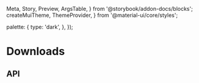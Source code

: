   Meta,
  Story,
  Preview,
  ArgsTable,
} from '@storybook/addon-docs/blocks';
  createMuiTheme,
  ThemeProvider,
} from '@material-ui/core/styles';

  palette: {
    type: 'dark',
  },
});

<Meta title="Lists/Downloads" component={Downloads} />

# Downloads

<Preview>
  <Story name="Downloads">
    <Downloads
      lists={downloadList}
      gridItem={{ xs: 12, sm: 6 }}
    />
  </Story>
</Preview>

<Preview>
  <Story name="OneColumnDownloads">
    <Downloads lists={downloadList} />
  </Story>
</Preview>

<Preview>
  <Story name="DarkDownloads">
    <ThemeProvider theme={darkTheme}>
      <Downloads
        lists={downloadList}
        gridItem={{ xs: 12, sm: 6 }}
      />
    </ThemeProvider>
  </Story>
</Preview>

## API

<ArgsTable of={Downloads} />
